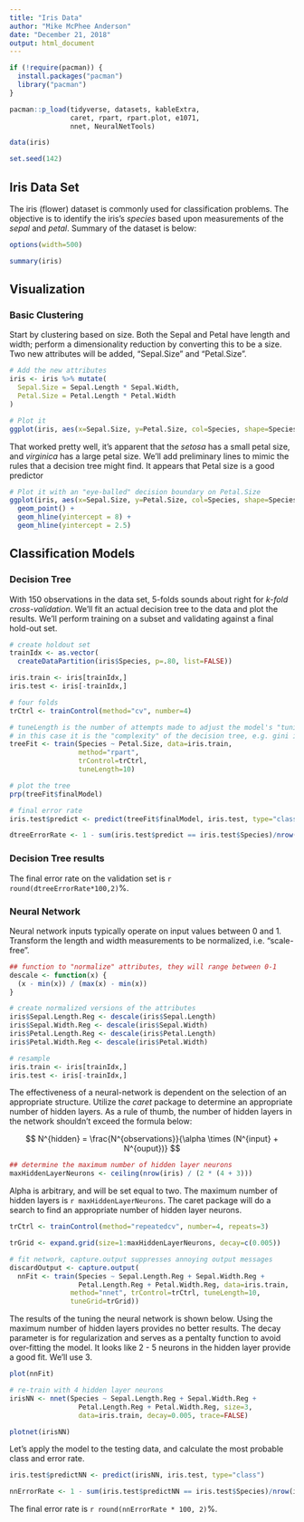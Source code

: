 ```yaml
---
title: "Iris Data"
author: "Mike McPhee Anderson"
date: "December 21, 2018"
output: html_document
---
```


```r

if (!require(pacman)) {
  install.packages("pacman")
  library("pacman")
}

pacman::p_load(tidyverse, datasets, kableExtra, 
               caret, rpart, rpart.plot, e1071,
               nnet, NeuralNetTools)

data(iris)

set.seed(142)

```

## Iris Data Set

The iris (flower) dataset is commonly used for classification problems.  The objective is to identify the iris's *species* based upon measurements of the *sepal* and *petal*.  Summary of the dataset is below:

```r

options(width=500)

summary(iris)

```

## Visualization

### Basic Clustering

Start by clustering based on size.  Both the Sepal and Petal have length and width; perform a dimensionality reduction by converting this to be a size.  Two new attributes will be added, "Sepal.Size" and "Petal.Size".  

```r

# Add the new attributes
iris <- iris %>% mutate(
  Sepal.Size = Sepal.Length * Sepal.Width,
  Petal.Size = Petal.Length * Petal.Width
)

# Plot it
ggplot(iris, aes(x=Sepal.Size, y=Petal.Size, col=Species, shape=Species)) + geom_point()

```


That worked pretty well, it's apparent that the *setosa* has a small petal size, and *virginica* has a large petal size.  We'll add preliminary lines to mimic the rules that a decision tree might find.  It appears that Petal size is a good predictor


```r

# Plot it with an "eye-balled" decision boundary on Petal.Size
ggplot(iris, aes(x=Sepal.Size, y=Petal.Size, col=Species, shape=Species)) + 
  geom_point() + 
  geom_hline(yintercept = 8) +
  geom_hline(yintercept = 2.5)


```


## Classification Models

### Decision Tree

With 150 observations in the data set, 5-folds sounds about right for *k-fold cross-validation*.  We'll fit an actual decision tree to the data and plot the results.  We'll perform training on a subset and validating against a final hold-out set. 

```r

# create holdout set
trainIdx <- as.vector(
  createDataPartition(iris$Species, p=.80, list=FALSE))

iris.train <- iris[trainIdx,]
iris.test <- iris[-trainIdx,]

# four folds
trCtrl <- trainControl(method="cv", number=4)

# tuneLength is the number of attempts made to adjust the model's "tuning" parameter,
# in this case it is the "complexity" of the decision tree, e.g. gini information gain
treeFit <- train(Species ~ Petal.Size, data=iris.train, 
                 method="rpart",
                 trControl=trCtrl,
                 tuneLength=10)

# plot the tree
prp(treeFit$finalModel)

# final error rate
iris.test$predict <- predict(treeFit$finalModel, iris.test, type="class")

dtreeErrorRate <- 1 - sum(iris.test$predict == iris.test$Species)/nrow(iris.test)

```

### Decision Tree results
The final error rate on the validation set is `r round(dtreeErrorRate*100,2)`%.

### Neural Network
Neural network inputs typically operate on input values between 0 and 1.  Transform the length and width measurements to be normalized, i.e. "scale-free".  

```r

## function to "normalize" attributes, they will range between 0-1
descale <- function(x) {
  (x - min(x)) / (max(x) - min(x))
}

# create normalized versions of the attributes
iris$Sepal.Length.Reg <- descale(iris$Sepal.Length)
iris$Sepal.Width.Reg <- descale(iris$Sepal.Width)
iris$Petal.Length.Reg <- descale(iris$Petal.Length)
iris$Petal.Width.Reg <- descale(iris$Petal.Width)

# resample
iris.train <- iris[trainIdx,]
iris.test <- iris[-trainIdx,]

```

The effectiveness of a neural-network is dependent on the selection of an appropriate structure.  Utilize the *caret* package to determine an appropriate number of hidden layers.  As a rule of thumb, the number of hidden layers in the network shouldn't exceed the formula below:

$$ N^{hidden} = \frac{N^{observations}}{\alpha \times (N^{input} + N^{ouput})} $$

```r

## determine the maximum number of hidden layer neurons
maxHiddenLayerNeurons <- ceiling(nrow(iris) / (2 * (4 + 3)))

```

Alpha is arbitrary, and will be set equal to two.  The maximum number of hidden layers is `r maxHiddenLayerNeurons`.  The caret package will do a search to find an appropriate number of hidden layer neurons.

```r

trCtrl <- trainControl(method="repeatedcv", number=4, repeats=3)

trGrid <- expand.grid(size=1:maxHiddenLayerNeurons, decay=c(0.005))

# fit network, capture.output suppresses annoying output messages
discardOutput <- capture.output(
  nnFit <- train(Species ~ Sepal.Length.Reg + Sepal.Width.Reg + 
                 Petal.Length.Reg + Petal.Width.Reg, data=iris.train,
               method="nnet", trControl=trCtrl, tuneLength=10,
               tuneGrid=trGrid))

```

The results of the tuning the neural network is shown below.  Using the maximum number of hidden layers provides no better results.  The decay parameter is for regularization and serves as a pentalty function to avoid over-fitting the model.  It looks like 2 - 5 neurons in the hidden layer provide a good fit.  We'll use 3. 

```r
plot(nnFit)
```

```r

# re-train with 4 hidden layer neurons
irisNN <- nnet(Species ~ Sepal.Length.Reg + Sepal.Width.Reg + 
                 Petal.Length.Reg + Petal.Width.Reg, size=3,
                 data=iris.train, decay=0.005, trace=FALSE)

plotnet(irisNN)

```

Let's apply the model to the testing data, and calculate the most probable class and error rate.

```r

iris.test$predictNN <- predict(irisNN, iris.test, type="class")

nnErrorRate <- 1 - sum(iris.test$predictNN == iris.test$Species)/nrow(iris.test)

```

The final error rate is `r round(nnErrorRate * 100, 2)`%.



